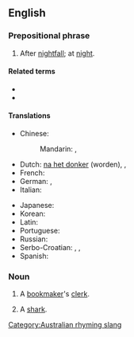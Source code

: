 ==English==

===Prepositional phrase===
{{en-PP}}

# After [[nightfall]]; at [[night]].

====Related terms====
* {{l|en|at dark}}
* {{l|en|before dark}}

====Translations====
{{trans-top|after nightfall, at night}}
* Chinese:
*: Mandarin: {{t|cmn|在黃昏以後}}, {{t|cmn|在黄昏以后|tr=zài huánghūn yǐhòu}}
* Dutch: [[na het donker]] (worden), {{t|nl|nadat de nacht gevallen is}}, {{t|nl|na het vallen van de avond}}
* French: {{t|fr|après la tombée de la nuit}}
* German: {{t|de|nach Einbruch der Dunkelheit}}, {{t|de|nach Dunkelwerden}}
* Italian: {{t|it|dopo il tramonto}}
{{trans-mid}}
* Japanese: {{t|ja|暮れの後|tr=kure no ato}}
* Korean: {{t|ko|해거름다음에|tr=haegeoreumdaeume}}
* Latin: {{t|la|de nocte}}
* Portuguese: {{t|pt|[[após]] [[o]] [[anoitecer]]}}
* Russian: {{t|ru|[[по́сле]] [[наступление|наступле́ния]] [[темнота|темноты́]]}}
* Serbo-Croatian: {{t|sh|nakon mraka}}, {{t|sh|posle mraka}}, {{t|sh|nadmrak}}
* Spanish: {{t|es|después de anochecer}}
{{trans-bottom}}

===Noun===
{{en-noun}}

# {{lb|en|Australia|rhyming slang}} A [[bookmaker]]'s [[clerk]].
# {{lb|en|Australia|rhyming slang}} A [[shark]].

[[Category:Australian rhyming slang]]